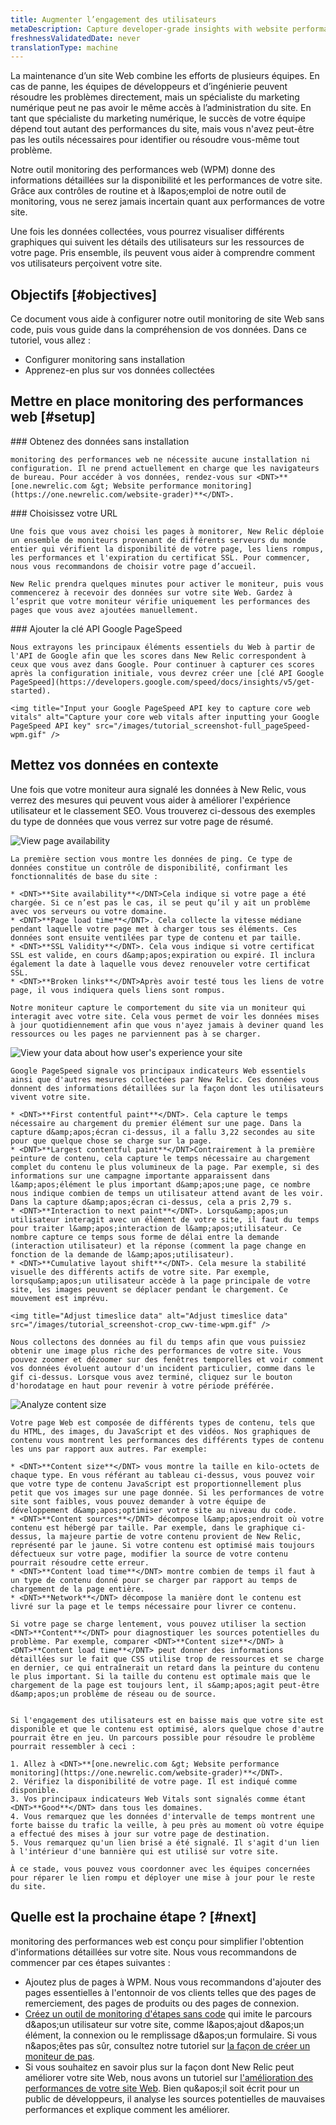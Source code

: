 ```yaml
---
title: Augmenter l’engagement des utilisateurs
metaDescription: Capture developer-grade insights with website performance monitoring (WPM) so you can make data-informed improvements to your site.
freshnessValidatedDate: never
translationType: machine
---
```


La maintenance d’un site Web combine les efforts de plusieurs équipes. En cas de panne, les équipes de développeurs et d’ingénierie peuvent résoudre les problèmes directement, mais un spécialiste du marketing numérique peut ne pas avoir le même accès à l’administration du site. En tant que spécialiste du marketing numérique, le succès de votre équipe dépend tout autant des performances du site, mais vous n'avez peut-être pas les outils nécessaires pour identifier ou résoudre vous-même tout problème.

Notre outil monitoring des performances web (WPM) donne des informations détaillées sur la disponibilité et les performances de votre site. Grâce aux contrôles de routine et <InlinePopover type="alerts" />à l&amp;apos;emploi de notre outil de monitoring, vous ne serez jamais incertain quant aux performances de votre site.

<img title="Your WPM page" alt="" src="/images/tutorial_screenshot-crop2_full-wpm.webp" />

<figcaption>
  Une fois les données collectées, vous pourrez visualiser différents graphiques qui suivent les détails des utilisateurs sur les ressources de votre page. Pris ensemble, ils peuvent vous aider à comprendre comment vos utilisateurs perçoivent votre site.
</figcaption>

## Objectifs [#objectives]

Ce document vous aide à configurer notre outil monitoring de site Web sans code, puis vous guide dans la compréhension de vos données. Dans ce tutoriel, vous allez :

* Configurer monitoring sans installation
* Apprenez-en plus sur vos données collectées

## Mettre en place monitoring des performances web [#setup]

<Steps>
  <Step>
    ### Obtenez des données sans installation

    monitoring des performances web ne nécessite aucune installation ni configuration. Il ne prend actuellement en charge que les navigateurs de bureau. Pour accéder à vos données, rendez-vous sur <DNT>**[one.newrelic.com &gt; Website performance monitoring](https://one.newrelic.com/website-grader)**</DNT>.
  </Step>

  <Step>
    ### Choisissez votre URL

    Une fois que vous avez choisi les pages à monitorer, New Relic déploie un ensemble de moniteurs provenant de différents serveurs du monde entier qui vérifient la disponibilité de votre page, les liens rompus, les performances et l'expiration du certificat SSL. Pour commencer, nous vous recommandons de choisir votre page d’accueil.

    New Relic prendra quelques minutes pour activer le moniteur, puis vous commencerez à recevoir des données sur votre site Web. Gardez à l’esprit que votre moniteur vérifie uniquement les performances des pages que vous avez ajoutées manuellement.
  </Step>

  <Step>
    ### Ajouter la clé API Google PageSpeed

    Nous extrayons les principaux éléments essentiels du Web à partir de l'API de Google afin que les scores dans New Relic correspondent à ceux que vous avez dans Google. Pour continuer à capturer ces scores après la configuration initiale, vous devrez créer une [clé API Google PageSpeed](https://developers.google.com/speed/docs/insights/v5/get-started).

    <img title="Input your Google PageSpeed API key to capture core web vitals" alt="Capture your core web vitals after inputting your Google PageSpeed API key" src="/images/tutorial_screenshot-full_pageSpeed-wpm.gif" />
  </Step>
</Steps>

## Mettez vos données en contexte

Une fois que votre moniteur aura signalé les données à New Relic, vous verrez des mesures qui peuvent vous aider à améliorer l'expérience utilisateur et le classement SEO. Vous trouverez ci-dessous des exemples du type de données que vous verrez sur votre page de résumé.

<CollapserGroup>
  <Collapser id="ping" title="Vérifier la disponibilité de la page">
    <img title="View your page availability" alt="View page availability" src="/images/tutorial_screenshot-crop_ping-wpm.webp" />

    La première section vous montre les données de ping. Ce type de données constitue un contrôle de disponibilité, confirmant les fonctionnalités de base du site :

    * <DNT>**Site availability**</DNT>Cela indique si votre page a été chargée. Si ce n’est pas le cas, il se peut qu’il y ait un problème avec vos serveurs ou votre domaine.
    * <DNT>**Page load time**</DNT>. Cela collecte la vitesse médiane pendant laquelle votre page met à charger tous ses éléments. Ces données sont ensuite ventilées par type de contenu et par taille.
    * <DNT>**SSL Validity**</DNT>. Cela vous indique si votre certificat SSL est valide, en cours d&amp;apos;expiration ou expiré. Il inclura également la date à laquelle vous devez renouveler votre certificat SSL.
    * <DNT>**Broken links**</DNT>Après avoir testé tous les liens de votre page, il vous indiquera quels liens sont rompus.

    Notre moniteur capture le comportement du site via un moniteur qui interagit avec votre site. Cela vous permet de voir les données mises à jour quotidiennement afin que vous n'ayez jamais à deviner quand les ressources ou les pages ne parviennent pas à se charger.
  </Collapser>

  <Collapser id="track-user-experience" title="Suivre l'expérience utilisateur">
    <img title="View user experience" alt="View your data about how user's experience your site" src="/images/tutorial_screenshot-crop_cwv-wpm.webp" />

    Google PageSpeed signale vos principaux indicateurs Web essentiels ainsi que d'autres mesures collectées par New Relic. Ces données vous donnent des informations détaillées sur la façon dont les utilisateurs vivent votre site.

    * <DNT>**First contentful paint**</DNT>. Cela capture le temps nécessaire au chargement du premier élément sur une page. Dans la capture d&amp;apos;écran ci-dessus, il a fallu 3,22 secondes au site pour que quelque chose se charge sur la page.
    * <DNT>**Largest contentful paint**</DNT>Contrairement à la première peinture de contenu, cela capture le temps nécessaire au chargement complet du contenu le plus volumineux de la page. Par exemple, si des informations sur une campagne importante apparaissent dans l&amp;apos;élément le plus important d&amp;apos;une page, ce nombre nous indique combien de temps un utilisateur attend avant de les voir. Dans la capture d&amp;apos;écran ci-dessus, cela a pris 2,79 s.
    * <DNT>**Interaction to next paint**</DNT>. Lorsqu&amp;apos;un utilisateur interagit avec un élément de votre site, il faut du temps pour traiter l&amp;apos;interaction de l&amp;apos;utilisateur. Ce nombre capture ce temps sous forme de délai entre la demande (interaction utilisateur) et la réponse (comment la page change en fonction de la demande de l&amp;apos;utilisateur).
    * <DNT>**Cumulative layout shift**</DNT>. Cela mesure la stabilité visuelle des différents actifs de votre site. Par exemple, lorsqu&amp;apos;un utilisateur accède à la page principale de votre site, les images peuvent se déplacer pendant le chargement. Ce mouvement est imprévu.

    <img title="Adjust timeslice data" alt="Adjust timeslice data" src="/images/tutorial_screenshot-crop_cwv-time-wpm.gif" />

    Nous collectons des données au fil du temps afin que vous puissiez obtenir une image plus riche des performances de votre site. Vous pouvez zoomer et dézoomer sur des fenêtres temporelles et voir comment vos données évoluent autour d'un incident particulier, comme dans le gif ci-dessus. Lorsque vous avez terminé, cliquez sur le bouton d'horodatage en haut pour revenir à votre période préférée.
  </Collapser>

  <Collapser id="content" title="Comparez la taille du contenu, les temps de chargement et les sources">
    <img title="Analyze content size" alt="Analyze content size" src="/images/tutorial_screenshot-crop_content-wpm.webp" />

    Votre page Web est composée de différents types de contenu, tels que du HTML, des images, du JavaScript et des vidéos. Nos graphiques de contenu vous montrent les performances des différents types de contenu les uns par rapport aux autres. Par exemple:

    * <DNT>**Content size**</DNT> vous montre la taille en kilo-octets de chaque type. En vous référant au tableau ci-dessus, vous pouvez voir que votre type de contenu JavaScript est proportionnellement plus petit que vos images sur une page donnée. Si les performances de votre site sont faibles, vous pouvez demander à votre équipe de développement d&amp;apos;optimiser votre site au niveau du code.
    * <DNT>**Content sources**</DNT> décompose l&amp;apos;endroit où votre contenu est hébergé par taille. Par exemple, dans le graphique ci-dessus, la majeure partie de votre contenu provient de New Relic, représenté par le jaune. Si votre contenu est optimisé mais toujours défectueux sur votre page, modifier la source de votre contenu pourrait résoudre cette erreur.
    * <DNT>**Content load time**</DNT> montre combien de temps il faut à un type de contenu donné pour se charger par rapport au temps de chargement de la page entière.
    * <DNT>**Network**</DNT> décompose la manière dont le contenu est livré sur la page et le temps nécessaire pour livrer ce contenu.

    Si votre page se charge lentement, vous pouvez utiliser la section <DNT>**Content**</DNT> pour diagnostiquer les sources potentielles du problème. Par exemple, comparer <DNT>**Content size**</DNT> à <DNT>**Content load time**</DNT> peut donner des informations détaillées sur le fait que CSS utilise trop de ressources et se charge en dernier, ce qui entraînerait un retard dans la peinture du contenu le plus important. Si la taille du contenu est optimale mais que le chargement de la page est toujours lent, il s&amp;apos;agit peut-être d&amp;apos;un problème de réseau ou de source.
  </Collapser>

  <Collapser id="geo" title="Réparer les liens brisés">
    <img title="Your page's broken links" alt="" src="/images/tutorial_screenshot-crop_broken-links-wpm.webp" />

    Si l'engagement des utilisateurs est en baisse mais que votre site est disponible et que le contenu est optimisé, alors quelque chose d'autre pourrait être en jeu. Un parcours possible pour résoudre le problème pourrait ressembler à ceci :

    1. Allez à <DNT>**[one.newrelic.com &gt; Website performance monitoring](https://one.newrelic.com/website-grader)**</DNT>.
    2. Vérifiez la disponibilité de votre page. Il est indiqué comme disponible.
    3. Vos principaux indicateurs Web Vitals sont signalés comme étant <DNT>**Good**</DNT> dans tous les domaines.
    4. Vous remarquez que les données d'intervalle de temps montrent une forte baisse du trafic la veille, à peu près au moment où votre équipe a effectué des mises à jour sur votre page de destination.
    5. Vous remarquez qu'un lien brisé a été signalé. Il s'agit d'un lien à l'intérieur d'une bannière qui est utilisé sur votre site.

    À ce stade, vous pouvez vous coordonner avec les équipes concernées pour réparer le lien rompu et déployer une mise à jour pour le reste du site.
  </Collapser>
</CollapserGroup>

## Quelle est la prochaine étape ? [#next]

monitoring des performances web est conçu pour simplifier l'obtention d'informations détaillées sur votre site. Nous vous recommandons de commencer par ces étapes suivantes :

* Ajoutez plus de pages à WPM. Nous vous recommandons d'ajouter des pages essentielles à l'entonnoir de vos clients telles que des pages de remerciement, des pages de produits ou des pages de connexion.
* [Créez un outil de monitoring d'étapes sans code](https://one.newrelic.com/synthetics/monitor-create) qui imite le parcours d&amp;apos;un utilisateur sur votre site, comme l&amp;apos;ajout d&amp;apos;un élément, la connexion ou le remplissage d&amp;apos;un formulaire. Si vous n&amp;apos;êtes pas sûr, consultez notre tutoriel sur [la façon de créer un moniteur de pas](/docs/synthetics/synthetic-monitoring/getting-started/get-started-synthetic-monitoring/#step).
* Si vous souhaitez en savoir plus sur la façon dont New Relic peut améliorer votre site Web, nous avons un tutoriel sur [l'amélioration des performances de votre site Web](/docs/journey-performance/improve-website-performance). Bien qu&amp;apos;il soit écrit pour un public de développeurs, il analyse les sources potentielles de mauvaises performances et explique comment les améliorer.